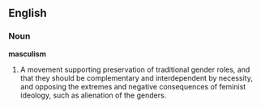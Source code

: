 ==English==

===Noun===
'''masculism'''

#A movement supporting preservation of traditional gender roles, and that they should be complementary and interdependent by necessity, and opposing the extremes and negative consequences of feminist ideology, such as alienation of the genders.